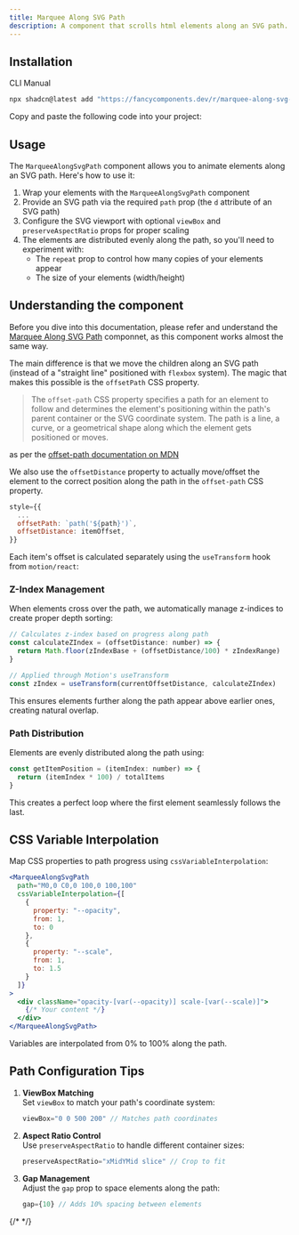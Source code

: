 ```yaml
---
title: Marquee Along SVG Path
description: A component that scrolls html elements along an SVG path.
---
```


<ComponentPreview name="marquee-along-svg-path-demo" />

## Installation

<Tabs defaultValue="cli">

<TabsList>
  <TabsTrigger value="cli">CLI</TabsTrigger>
  <TabsTrigger value="manual">Manual</TabsTrigger>
</TabsList>
<TabsContent value="cli">

```bash
npx shadcn@latest add "https://fancycomponents.dev/r/marquee-along-svg-path.json"
```

</TabsContent>
<TabsContent value="manual">

<Steps>

<Step>Copy and paste the following code into your project:</Step>

<ComponentSource name="marquee-along-svg-path" />

</Steps>

</TabsContent>
</Tabs>

## Usage

The `MarqueeAlongSvgPath` component allows you to animate elements along an SVG path. Here's how to use it:

1. Wrap your elements with the `MarqueeAlongSvgPath` component
2. Provide an SVG path via the required `path` prop (the `d` attribute of an SVG path)
3. Configure the SVG viewport with optional `viewBox` and `preserveAspectRatio` props for proper scaling
4. The elements are distributed evenly along the path, so you'll need to experiment with:
   - The `repeat` prop to control how many copies of your elements appear
   - The size of your elements (width/height)

## Understanding the component

Before you dive into this documentation, please refer and understand the [Marquee Along SVG Path](https://github.com/danielpetho/fancy/blob/main/src/fancy/components/blocks/marquee-along-svg-path.tsx) componnet, as this component works almost the same way.

The main difference is that we move the children along an SVG path (instead of a "straight line" positioned with `flexbox` system). The magic that makes this possible is the `offsetPath` CSS property.

> The `offset-path` CSS property specifies a path for an element to follow and determines the element's positioning within the path's parent container or the SVG coordinate system. The path is a line, a curve, or a geometrical shape along which the element gets positioned or moves.
>
as per the [offset-path documentation on MDN](https://developer.mozilla.org/en-US/docs/Web/CSS/offset-path)

We also use the `offsetDistance` property to actually move/offset the element to the correct position along the path in the `offset-path` CSS property.

```jsx
style={{
  ...
  offsetPath: `path('${path}')`,
  offsetDistance: itemOffset,
}}
```

Each item's offset is calculated separately using the `useTransform` hook from `motion/react`:

### Z-Index Management
When elements cross over the path, we automatically manage z-indices to create proper depth sorting:

```jsx
// Calculates z-index based on progress along path
const calculateZIndex = (offsetDistance: number) => {
  return Math.floor(zIndexBase + (offsetDistance/100) * zIndexRange)
}

// Applied through Motion's useTransform
const zIndex = useTransform(currentOffsetDistance, calculateZIndex)
```

This ensures elements further along the path appear above earlier ones, creating natural overlap.

### Path Distribution
Elements are evenly distributed along the path using:

```jsx
const getItemPosition = (itemIndex: number) => {
  return (itemIndex * 100) / totalItems
}
```

This creates a perfect loop where the first element seamlessly follows the last.

## CSS Variable Interpolation
Map CSS properties to path progress using `cssVariableInterpolation`:

```jsx
<MarqueeAlongSvgPath
  path="M0,0 C0,0 100,0 100,100"
  cssVariableInterpolation={[
    {
      property: "--opacity",
      from: 1,
      to: 0
    },
    {
      property: "--scale",
      from: 1,
      to: 1.5
    }
  ]}
>
  <div className="opacity-[var(--opacity)] scale-[var(--scale)]">
    {/* Your content */}
  </div>
</MarqueeAlongSvgPath>
```

Variables are interpolated from 0% to 100% along the path.

## Path Configuration Tips

1. **ViewBox Matching**  
   Set `viewBox` to match your path's coordinate system:
   ```jsx
   viewBox="0 0 500 200" // Matches path coordinates
   ```

2. **Aspect Ratio Control**  
   Use `preserveAspectRatio` to handle different container sizes:
   ```jsx
   preserveAspectRatio="xMidYMid slice" // Crop to fit
   ```

3. **Gap Management**  
   Adjust the `gap` prop to space elements along the path:
   ```jsx
   gap={10} // Adds 10% spacing between elements
   ```

<ComponentPreview name="marquee-along-svg-path-mapping-demo" />

{/* <ComponentPreview name="marquee-along-svg-path-scroll-demo" /> */}


